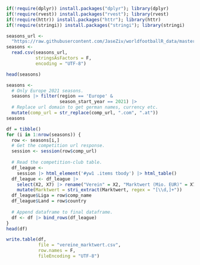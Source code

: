 
```r
if(!require(dplyr)) install.packages("dplyr"); library(dplyr)
if(!require(rvest)) install.packages("rvest"); library(rvest)
if(!require(httr)) install.packages("httr"); library(httr)
if(!require(stringi)) install.packages("stringi"); library(stringi)
```


```r
seasons_url <-
  "https://raw.githubusercontent.com/JaseZiv/worldfootballR_data/master/raw-data/transfermarkt_leagues/main_comp_seasons.csv"
seasons <-
  read.csv(seasons_url,
           stringsAsFactors = F,
           encoding = "UTF-8")

head(seasons)
```

```r
seasons <-
  # Only Europe 2021 seasons.
  seasons |> filter(region == 'Europe' &
                    season_start_year == 2021) |> 
  # Replace url domain to get german names, currency etc.
  mutate(comp_url = str_replace(comp_url, ".com", ".at"))
seasons
```

```r
df = tibble()
for (i in 1:nrow(seasons)) {
  row <- seasons[i,]
  # Get the competition url response.
  session <- session(row$comp_url)
  
  # Read the competition-club table.
  df_league <-
    session |> html_element('#yw1 .items tbody') |> html_table()
  df_league <- df_league |> 
    select(X2, X7) |> rename("Verein" = X2, "Marktwert (Mio. EUR)" = X7) |> 
    mutate(Marktwert = stri_extract(Marktwert, regex = "[\\d,]+"))
  df_league$Liga = row$comp_name
  df_league$Land = row$country
  
  # Append dataframe to final dataframe.
  df <- df |> bind_rows(df_league)
}
head(df)
```

```r
write.table(df,
            file = "vereine_marktwert.csv",
            row.names = F,
            fileEncoding = "UTF-8")
```

